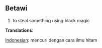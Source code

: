 == Betawi ==

# to steal something using black magic


'''Translations''':

[[Indonesian]]: mencuri dengan cara ilmu hitam